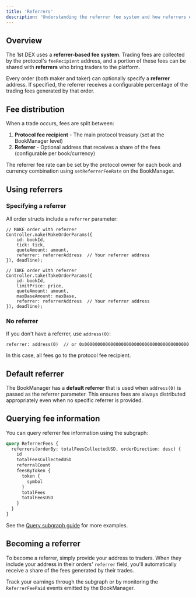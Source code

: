 ```yaml
---
title: 'Referrers'
description: 'Understanding the referrer fee system and how referrers earn a portion of trading fees.'
---
```


## Overview

The 1st DEX uses a **referrer-based fee system**. Trading fees are collected by the protocol's `feeRecipient` address, and a portion of these fees can be shared with **referrers** who bring traders to the platform.

Every order (both maker and taker) can optionally specify a **referrer** address. If specified, the referrer receives a configurable percentage of the trading fees generated by that order.

## Fee distribution

When a trade occurs, fees are split between:

1. **Protocol fee recipient** - The main protocol treasury (set at the BookManager level)
2. **Referrer** - Optional address that receives a share of the fees (configurable per book/currency)

The referrer fee rate can be set by the protocol owner for each book and currency combination using `setReferrerFeeRate` on the BookManager.

## Using referrers

### Specifying a referrer

All order structs include a `referrer` parameter:

```solidity
// MAKE order with referrer
Controller.make(MakeOrderParams({
    id: bookId,
    tick: tick,
    quoteAmount: amount,
    referrer: referrerAddress  // Your referrer address
}), deadline);

// TAKE order with referrer
Controller.take(TakeOrderParams({
    id: bookId,
    limitPrice: price,
    quoteAmount: amount,
    maxBaseAmount: maxBase,
    referrer: referrerAddress  // Your referrer address
}), deadline);
```

### No referrer

If you don't have a referrer, use `address(0)`:

```solidity
referrer: address(0)  // or 0x0000000000000000000000000000000000000000
```

In this case, all fees go to the protocol fee recipient.

## Default referrer

The BookManager has a **default referrer** that is used when `address(0)` is passed as the referrer parameter. This ensures fees are always distributed appropriately even when no specific referrer is provided.

## Querying fee information

You can query referrer fee information using the subgraph:

```graphql
query ReferrerFees {
  referrers(orderBy: totalFeesCollectedUSD, orderDirection: desc) {
    id
    totalFeesCollectedUSD
    referralCount
    feesByToken {
      token {
        symbol
      }
      totalFees
      totalFeesUSD
    }
  }
}
```

See the [Query subgraph guide](/mms-api/guides/query-subgraph) for more examples.

## Becoming a referrer

To become a referrer, simply provide your address to traders. When they include your address in their orders' `referrer` field, you'll automatically receive a share of the fees generated by their trades.

Track your earnings through the subgraph or by monitoring the `ReferrerFeePaid` events emitted by the BookManager.
